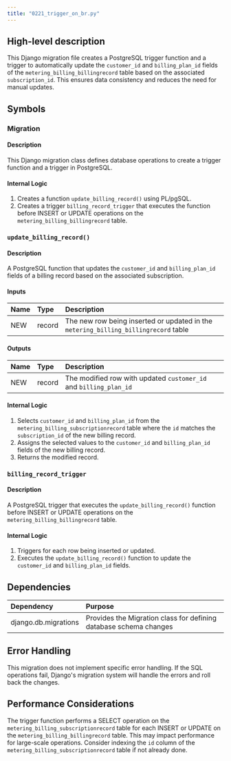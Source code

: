 ```yaml
---
title: "0221_trigger_on_br.py"
---
```


## High-level description
This Django migration file creates a PostgreSQL trigger function and a trigger to automatically update the `customer_id` and `billing_plan_id` fields of the `metering_billing_billingrecord` table based on the associated `subscription_id`. This ensures data consistency and reduces the need for manual updates.

## Symbols

### Migration
#### Description
This Django migration class defines database operations to create a trigger function and a trigger in PostgreSQL.

#### Internal Logic
1. Creates a function `update_billing_record()` using PL/pgSQL.
2. Creates a trigger `billing_record_trigger` that executes the function before INSERT or UPDATE operations on the `metering_billing_billingrecord` table.

### `update_billing_record()`
#### Description
A PostgreSQL function that updates the `customer_id` and `billing_plan_id` fields of a billing record based on the associated subscription.

#### Inputs
| Name | Type | Description |
|:-----|:-----|:------------|
| NEW | record | The new row being inserted or updated in the `metering_billing_billingrecord` table |

#### Outputs
| Name | Type | Description |
|:-----|:-----|:------------|
| NEW | record | The modified row with updated `customer_id` and `billing_plan_id` |

#### Internal Logic
1. Selects `customer_id` and `billing_plan_id` from the `metering_billing_subscriptionrecord` table where the `id` matches the `subscription_id` of the new billing record.
2. Assigns the selected values to the `customer_id` and `billing_plan_id` fields of the new billing record.
3. Returns the modified record.

### `billing_record_trigger`
#### Description
A PostgreSQL trigger that executes the `update_billing_record()` function before INSERT or UPDATE operations on the `metering_billing_billingrecord` table.

#### Internal Logic
1. Triggers for each row being inserted or updated.
2. Executes the `update_billing_record()` function to update the `customer_id` and `billing_plan_id` fields.

## Dependencies
| Dependency | Purpose |
|:-----------|:--------|
| django.db.migrations | Provides the Migration class for defining database schema changes |

## Error Handling
This migration does not implement specific error handling. If the SQL operations fail, Django's migration system will handle the errors and roll back the changes.

## Performance Considerations
The trigger function performs a SELECT operation on the `metering_billing_subscriptionrecord` table for each INSERT or UPDATE on the `metering_billing_billingrecord` table. This may impact performance for large-scale operations. Consider indexing the `id` column of the `metering_billing_subscriptionrecord` table if not already done.